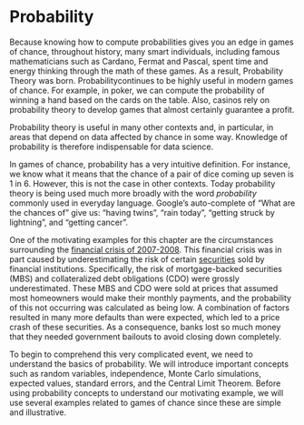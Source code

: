 # Probability 

Because knowing how to compute probabilities gives you an edge in games of chance, throughout history, many smart individuals, including famous mathematicians such as Cardano, Fermat and Pascal, spent time and energy thinking through the math of these games. As a result, Probability Theory was born. Probabilitycontinues to be highly useful in modern games of chance. For example, in poker, we can compute the probability of winning a hand based on the cards on the table. Also, casinos rely on probability theory to develop games that almost certainly guarantee a profit. 

Probability theory is useful in many other contexts and, in particular, in areas that depend on data affected by chance in some way. Knowledge of probability is therefore indispensable for data science.

In games of chance, probability has a very intuitive definition. For instance, we know what it means that the chance of a pair of dice coming up seven is 1 in 6. However, this is not the case in other contexts. Today probability theory is being used much more broadly with the word _probability_ commonly used in everyday language. Google's auto-complete of "What are the chances of" give us: "having twins", "rain today", "getting struck by lightning", and "getting cancer". 


One of the motivating examples for this chapter are the circumstances surrounding the [financial crisis of 2007-2008](https://en.wikipedia.org/wiki/Financial_crisis_of_2007%E2%80%9308). This financial crisis was in part caused by underestimating the risk of certain [securities](https://en.wikipedia.org/wiki/Security_(finance)) sold by financial institutions. Specifically, the risk of mortgage-backed securities (MBS) and collateralized debt obligations (CDO) were grossly underestimated. These MBS and CDO were sold at prices that assumed most homeowners would make their monthly payments, and the probability of this not occurring was calculated as being low. A combination of factors resulted in many more defaults than were expected, which led to a price crash of these securities. As a consequence, banks lost so much money that they needed government bailouts to avoid closing down completely.

To begin to comprehend this very complicated event, we need to understand the basics of probability. We will introduce important concepts such as random variables, independence, Monte Carlo simulations, expected values, standard errors, and the Central Limit Theorem. Before using probability concepts to understand our motivating example,  we will use several examples related to games of chance since these are simple and illustrative.

